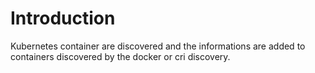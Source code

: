 # Introduction

Kubernetes container are discovered and the informations are added to containers discovered by the docker or cri discovery.